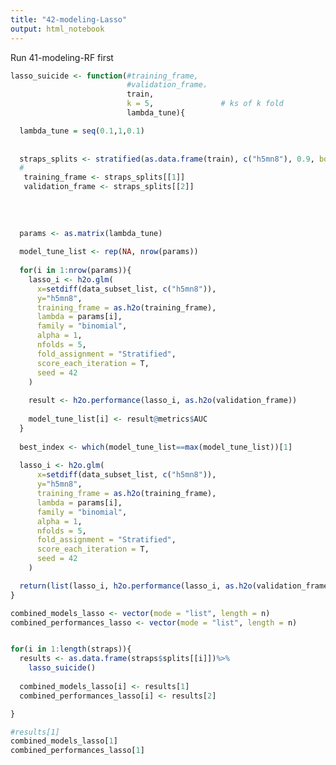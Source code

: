 ```yaml
---
title: "42-modeling-Lasso"
output: html_notebook
---
```

Run 41-modeling-RF first

```r
lasso_suicide <- function(#training_frame,         
                          #validation_frame，
                          train,
                          k = 5,               # ks of k fold
                          lambda_tune){     

  lambda_tune = seq(0.1,1,0.1)
  
  
  straps_splits <- stratified(as.data.frame(train), c("h5mn8"), 0.9, bothSets = T) 
  # 
   training_frame <- straps_splits[[1]]
   validation_frame <- straps_splits[[2]]
  
  
  
  
  params <- as.matrix(lambda_tune)
  
  model_tune_list <- rep(NA, nrow(params))
  
  for(i in 1:nrow(params)){
    lasso_i <- h2o.glm(
      x=setdiff(data_subset_list, c("h5mn8")),
      y="h5mn8", 
      training_frame = as.h2o(training_frame),
      lambda = params[i],
      family = "binomial",
      alpha = 1,
      nfolds = 5,
      fold_assignment = "Stratified",
      score_each_iteration = T,
      seed = 42
    )
    
    result <- h2o.performance(lasso_i, as.h2o(validation_frame))
    
    model_tune_list[i] <- result@metrics$AUC
  }
  
  best_index <- which(model_tune_list==max(model_tune_list))[1]
  
  lasso_i <- h2o.glm(
      x=setdiff(data_subset_list, c("h5mn8")),
      y="h5mn8", 
      training_frame = as.h2o(training_frame),
      lambda = params[i],
      family = "binomial",
      alpha = 1,
      nfolds = 5,
      fold_assignment = "Stratified",
      score_each_iteration = T,
      seed = 42
    )

  return(list(lasso_i, h2o.performance(lasso_i, as.h2o(validation_frame))))
}

```




```r
combined_models_lasso <- vector(mode = "list", length = n)
combined_performances_lasso <- vector(mode = "list", length = n)


for(i in 1:length(straps)){
  results <- as.data.frame(straps$splits[[i]])%>% 
    lasso_suicide()
  
  combined_models_lasso[i] <- results[1]
  combined_performances_lasso[i] <- results[2]

}

#results[1]
combined_models_lasso[1]
combined_performances_lasso[1]
```

